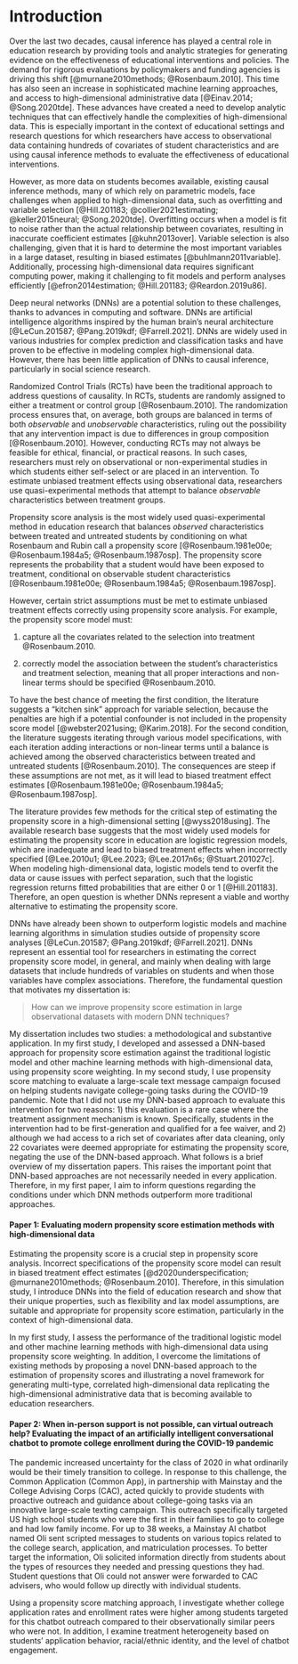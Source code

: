 # Introduction

Over the last two decades, causal inference has played a central role in education research by providing tools and analytic strategies for generating evidence on the effectiveness of educational interventions and policies. The demand for rigorous evaluations by policymakers and funding agencies is driving this shift [@murnane2010methods; @Rosenbaum.2010]. This time has also seen an increase in sophisticated machine learning approaches, and access to high-dimensional administrative data [@Einav.2014; @Song.2020tde]. These advances have created a need to develop analytic techniques that can effectively handle the complexities of high-dimensional data. This is especially important in the context of educational settings and research questions for which researchers have access to observational data containing hundreds of covariates of student characteristics and are using causal inference methods to evaluate the effectiveness of educational interventions.
 
However, as more data on students becomes available, existing causal inference methods, many of which rely on parametric models, face challenges when applied to high-dimensional data, such as overfitting and variable selection [@Hill.201183; @collier2021estimating; @keller2015neural; @Song.2020tde]. Overfitting occurs when a model is fit to noise rather than the actual relationship between covariates, resulting in inaccurate coefficient estimates [@kuhn2013over]. Variable selection is also challenging, given that it is hard to determine the most important variables in a large dataset, resulting in biased estimates [@buhlmann2011variable]. Additionally, processing high-dimensional data requires significant computing power, making it challenging to fit models and perform analyses efficiently [@efron2014estimation; @Hill.201183; @Reardon.2019u86].

Deep neural networks (DNNs) are a potential solution to these challenges, thanks to advances in computing and software. DNNs are artificial intelligence algorithms inspired by the human brain's neural architecture [@LeCun.201587; @Pang.2019kdf; @Farrell.2021]. DNNs are widely used in various industries for complex prediction and classification tasks and have proven to be effective in modeling complex high-dimensional data. However, there has been little application of DNNs to causal inference, particularly in social science research.

Randomized Control Trials (RCTs) have been the traditional approach to address questions of causality. In RCTs, students are randomly assigned to either a treatment or control group [@Rosenbaum.2010]. The randomization process ensures that, on average, both groups are balanced in terms of both *observable* and *unobservable* characteristics, ruling out the possibility that any intervention impact is due to differences in group composition [@Rosenbaum.2010]. However, conducting RCTs may not always be feasible for ethical, financial, or practical reasons. In such cases, researchers must rely on observational or non-experimental studies in which students either self-select or are placed in an intervention. To estimate unbiased treatment effects using observational data, researchers use quasi-experimental methods that attempt to balance *observable* characteristics between treatment groups.

Propensity score analysis is the most widely used quasi-experimental method in education research that balances *observed* characteristics between treated and untreated students by conditioning on what Rosenbaum and Rubin call a propensity score [@Rosenbaum.1981e00e; @Rosenbaum.1984a5; @Rosenbaum.1987osp]. The propensity score represents the probability that a student would have been exposed to treatment, conditional on observable student characteristics [@Rosenbaum.1981e00e; @Rosenbaum.1984a5; @Rosenbaum.1987osp].

However, certain strict assumptions must be met to estimate unbiased treatment effects correctly using propensity score analysis. For example, the propensity score model must:

(1) capture all the covariates related to the selection into treatment @Rosenbaum.2010.

(2) correctly model the association between the student's characteristics and treatment selection, meaning that all proper interactions and non-linear terms should be specified @Rosenbaum.2010.

To have the best chance of meeting the first condition, the literature suggests a "kitchen sink" approach for variable selection, because the penalties are high if a potential confounder is not included in the propensity score model [@webster2021using; @Karim.2018]. For the second condition, the literature suggests iterating through various model specifications, with each iteration adding interactions or non-linear terms until a balance is achieved among the observed characteristics between treated and untreated students [@Rosenbaum.2010]. The consequences are steep if these assumptions are not met, as it will lead to biased treatment effect estimates [@Rosenbaum.1981e00e; @Rosenbaum.1984a5; @Rosenbaum.1987osp].

The literature provides few methods for the critical step of estimating the propensity score in a high-dimensional setting [@wyss2018using]. The available research base suggests that the most widely used models for estimating the propensity score in education are logistic regression models, which are inadequate and lead to biased treatment effects when incorrectly specified [@Lee.2010u1; @Lee.2023; @Lee.2017n6s; @Stuart.201027c]. When modeling high-dimensional data, logistic models tend to overfit the data or cause issues with perfect separation, such that the logistic regression returns fitted probabilities that are either 0 or 1 [@Hill.201183]. Therefore, an open question is whether DNNs represent a viable and worthy alternative to estimating the propensity score.

DNNs have already been shown to outperform logistic models and machine learning algorithms in simulation studies outside of propensity score analyses [@LeCun.201587; @Pang.2019kdf; @Farrell.2021]. DNNs represent an essential tool for researchers in estimating the correct propensity score model, in general, and mainly when dealing with large datasets that include hundreds of variables on students and when those variables have complex associations. Therefore, the fundamental question that motivates my dissertation is:

> How can we improve propensity score estimation in large observational datasets with modern DNN techniques?

My dissertation includes two studies: a methodological and substantive application. In my first study, I developed and assessed a DNN-based approach for propensity score estimation against the traditional logistic model and other machine learning methods with high-dimensional data, using propensity score weighting. In my second study, I use propensity score matching to evaluate a large-scale text message campaign focused on helping students navigate college-going tasks during the COVID-19 pandemic. Note that I did not use my DNN-based approach to evaluate this intervention for two reasons: 1) this evaluation is a rare case where the treatment assignment mechanism is known. Specifically, students in the intervention had to be first-generation and qualified for a fee waiver, and 2) although we had access to a rich set of covariates after data cleaning, only 22 covariates were deemed appropriate for estimating the propensity score, negating the use of the DNN-based approach. What follows is a brief overview of my dissertation papers. This raises the important point that DNN-based approaches are not necessarily needed in every application. Therefore, in my first paper, I aim to inform questions regarding the conditions under which DNN methods outperform more traditional approaches.

#### Paper 1: Evaluating modern propensity score estimation methods with high-dimensional data

Estimating the propensity score is a crucial step in propensity score analysis. Incorrect specifications of the propensity score model can result in biased treatment effect estimates [@d2020underspecification; @murnane2010methods; @Rosenbaum.2010]. Therefore, in this simulation study, I introduce DNNs into the field of education research and show that their unique properties, such as flexibility and lax model assumptions, are suitable and appropriate for propensity score estimation, particularly in the context of high-dimensional data.

In my first study, I assess the performance of the traditional logistic model and other machine learning methods with high-dimensional data using propensity score weighting. In addition, I overcome the limitations of existing methods by proposing a novel DNN-based approach to the estimation of propensity scores and illustrating a novel framework for generating multi-type, correlated high-dimensional data replicating the high-dimensional administrative data that is becoming available to education researchers.

#### Paper 2: When in-person support is not possible, can virtual outreach help? Evaluating the impact of an artificially intelligent conversational chatbot to promote college enrollment during the COVID-19 pandemic

The pandemic increased uncertainty for the class of 2020 in what ordinarily would be their timely transition to college. In response to this challenge, the Common Application (Common App), in partnership with Mainstay and the College Advising Corps (CAC), acted quickly to provide students with proactive outreach and guidance about college-going tasks via an innovative large-scale texting campaign. This outreach specifically targeted US high school students who were the first in their families to go to college and had low family income. For up to 38 weeks, a Mainstay AI chatbot named Oli sent scripted messages to students on various topics related to the college search, application, and matriculation processes. To better target the information, Oli solicited information directly from students about the types of resources they needed and pressing questions they had. Student questions that Oli could not answer were forwarded to CAC advisers, who would follow up directly with individual students.

Using a propensity score matching approach, I investigate whether college application rates and enrollment rates were higher among students targeted for this chatbot outreach compared to their observationally similar peers who were not. In addition, I examine treatment heterogeneity based on students' application behavior, racial/ethnic identity, and the level of chatbot engagement.
